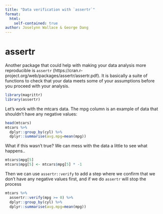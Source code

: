 ```yaml
---
title: "Data verification with `assertr`"
format: 
  html:
    self-contained: true
author: Joselynn Wallace & George Dang
---
```


# assertr
Another package that could help with making your data analysis more reproducible is `assertr` (https://cran.r-project.org/web/packages/assertr/assertr.pdf). It is basically a suite of functions to check that your data meets some of your assumptions before you proceed with your analysis. 

```r
library(magrittr)
library(assertr)
```

Let's work with the mtcars data. The mpg column is an example of data that shouldn't have any negative values:
```r
head(mtcars)
mtcars %>%
  dplyr::group_by(cyl) %>%
  dplyr::summarise(avg.mpg=mean(mpg))
```

What if this wasn't true? We can mess with the data a little to see what happens..

```r
mtcars$mpg[5] 
mtcars$mpg[5] <- mtcars$mpg[5] * -1
```

Then we can use `assertr::verify` to add a step where we confirm that we don't have any negative values first, and if we do `assertr` will stop the process
```r
mtcars %>%
  assertr::verify(mpg >= 0) %>%
  dplyr::group_by(cyl) %>%
  dplyr::summarise(avg.mpg=mean(mpg))
```

